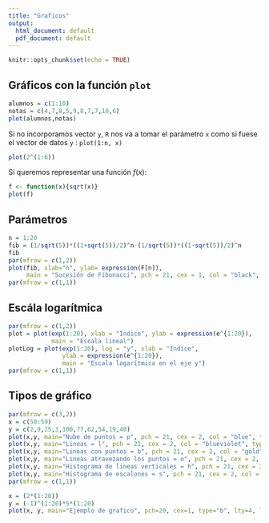 ```yaml
---
title: "Graficos"
output:
  html_document: default
  pdf_document: default
---
```


```r
knitr::opts_chunk$set(echo = TRUE)
```

## Gráficos con la función `plot`

```r
alumnos = c(1:10)
notas = c(4,7,8,5,9,8,7,7,10,6)
plot(alumnos,notas)
```

Si no incorporamos vector `y`, `R` nos va a tomar el parámetro `x` como si fuese el vector de datos `y` : `plot(1:n, x)`

```r
plot(2^(1:6))
```

Si queremos representar una función $f(x)$:

```r
f <- function(x){sqrt(x)}
plot(f)
```

## Parámetros

```r
n = 1:20
fib = (1/sqrt(5))*((1+sqrt(5))/2)^n-(1/sqrt(5))*((1-sqrt(5))/2)^n
fib
par(mfrow = c(1,2))
plot(fib, xlab="n", ylab= expression(F[n]),
     main = "Sucesión de Fibonacci", pch = 21, cex = 1, col = "black", bg = "palegoldenrod", log = "xy")
par(mfrow = c(1,1))
```

## Escála logarítmica

```r
par(mfrow = c(1,2))
plot = plot(exp(1:20), xlab = "Indice", ylab = expression(e^{1:20}),
            main = "Escala lineal")
plotLog = plot(exp(1:20), log = "y", xlab = "Indice",
               ylab = expression(e^{1:20}), 
               main = "Escala logarítmica en el eje y")
par(mfrow = c(1,1))
```

## Tipos de gráfico
```r
par(mfrow = c(3,2))
x = c(50:59)
y = c(2,9,25,3,100,77,62,54,19,40)
plot(x,y, main="Nube de puntos = p", pch = 21, cex = 2, col = "blue", type = "p")
plot(x,y, main="Lineas = l", pch = 21, cex = 2, col = "blueviolet", type = "l")
plot(x,y, main="Lineas con puntos = b", pch = 21, cex = 2, col = "gold", type = "b")
plot(x,y, main="Lineas atravezando los puntos = o", pch = 21, cex = 2, col = "deeppink", type = "o")
plot(x,y, main="Histograma de lineas verticales = h", pch = 21, cex = 2, col = "springgreen", type = "h",)
plot(x,y, main="Histograma de escalones = s", pch = 21, cex = 2, col = "firebrick1", type = "s")
par(mfrow = c(1,1))
```

```r
x = (2*(1:20))
y = (-1)^(1:20)*5*(1:20)
plot(x, y, main="Ejemplo de grafico", pch=20, cex=1, type="b", lty=4, lwd=4, xaxp=c(0,40,2), yaxp=c(-100,100,8))
```


